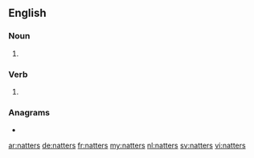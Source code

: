 {{also|nätters}}
==English==

===Noun===
{{head|en|noun plural form}}

# {{plural of|natter|lang=en}}

===Verb===
{{head|en|verb form}}

# {{en-third-person singular of|natter}}

===Anagrams===
* {{l|en|treants}}

[[ar:natters]]
[[de:natters]]
[[fr:natters]]
[[my:natters]]
[[nl:natters]]
[[sv:natters]]
[[vi:natters]]